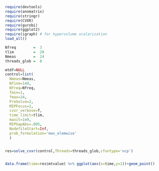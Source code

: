 ```r
require(devtools)
require(annmatrix)
require(stringr)
require(CVXR)
require(gurobi)
require(ggplot2)
require(igraph) # for hypervolume scalarization
load_all()

Nfreq        =  3
tlim         =  20  
Nmeas        =  24 
threads_glob =  8

mtdf=NULL
control=list(
  Nmeas=Nmeas,
  Nfine=144,
  Nfreq=Nfreq,
  fmin=1,
  fmax=24,
  PreSolve=2,
  MIPFocus=2,
  cvxr_verbose=T,
  time_limit=tlim,
  maxit=1e9,
  MIPGapAbs=.005,
  NodefileStart=Inf,
  prob_formulation='max_elemwise'
  )


res=solve_cvxr(control,Threads=threads_glob,cfuntype='ncp')


data.frame(time=res$mtvalue) %>% ggplot(aes(x=time,y=1))+geom_point()
```